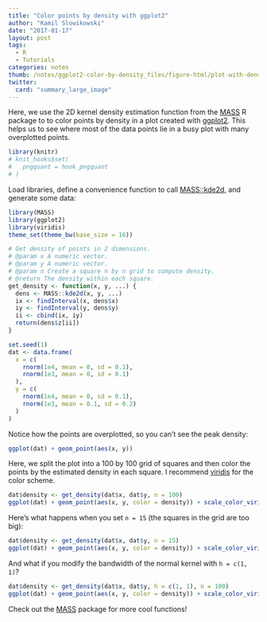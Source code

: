 ```yaml
---
title: "Color points by density with ggplot2"
author: "Kamil Slowikowski"
date: "2017-01-17"
layout: post
tags:
  - R
  - Tutorials
categories: notes
thumb: /notes/ggplot2-color-by-density_files/figure-html/plot-with-density-1.png
twitter:
  card: "summary_large_image"
---
```


Here, we use the 2D kernel density estimation function from the [MASS] R
package to to color points by density in a plot created with [ggplot2]. This
helps us to see where most of the data points lie in a busy plot with many
overplotted points.

<!--more-->

```r
library(knitr)
# knit_hooks$set(
#   pngquant = hook_pngquant
# )
```

Load libraries, define a convenience function to call [MASS::kde2d], and generate some data:

[MASS::kde2d]: https://stat.ethz.ch/R-manual/R-devel/library/MASS/html/kde2d.html

```r
library(MASS)
library(ggplot2)
library(viridis)
theme_set(theme_bw(base_size = 16))

# Get density of points in 2 dimensions.
# @param x A numeric vector.
# @param y A numeric vector.
# @param n Create a square n by n grid to compute density.
# @return The density within each square.
get_density <- function(x, y, ...) {
  dens <- MASS::kde2d(x, y, ...)
  ix <- findInterval(x, dens$x)
  iy <- findInterval(y, dens$y)
  ii <- cbind(ix, iy)
  return(dens$z[ii])
}

set.seed(1)
dat <- data.frame(
  x = c(
    rnorm(1e4, mean = 0, sd = 0.1),
    rnorm(1e3, mean = 0, sd = 0.1)
  ),
  y = c(
    rnorm(1e4, mean = 0, sd = 0.1),
    rnorm(1e3, mean = 0.1, sd = 0.2)
  )
)
```

Notice how the points are overplotted, so you can't see the peak density:

```r
ggplot(dat) + geom_point(aes(x, y))
```

Here, we split the plot into a 100 by 100 grid of squares and then color the
points by the estimated density in each square. I recommend [viridis] for the
color scheme.

[viridis]: https://cran.r-project.org/web/packages/viridis/vignettes/intro-to-viridis.html

```r
dat$density <- get_density(dat$x, dat$y, n = 100)
ggplot(dat) + geom_point(aes(x, y, color = density)) + scale_color_viridis()
```

Here's what happens when you set `n = 15` (the squares in the grid are too big):

```r
dat$density <- get_density(dat$x, dat$y, n = 15)
ggplot(dat) + geom_point(aes(x, y, color = density)) + scale_color_viridis()
```

And what if you modify the bandwidth of the normal kernel with `h = c(1, 1)`?

```r
dat$density <- get_density(dat$x, dat$y, h = c(1, 1), n = 100)
ggplot(dat) + geom_point(aes(x, y, color = density)) + scale_color_viridis()
```

Check out the [MASS] package for more cool functions!

[MASS]: https://CRAN.R-project.org/package=MASS
[ggplot2]: https://CRAN.R-project.org/package=ggplot2

